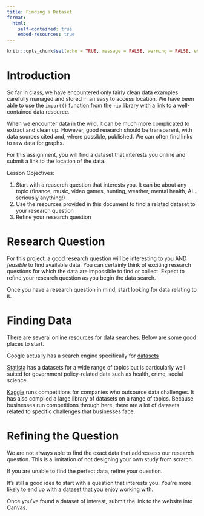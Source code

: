 ```yaml
---
title: Finding a Dataset
format:
  html:
    self-contained: true
    embed-resources: true
---
```

```r
knitr::opts_chunk$set(echo = TRUE, message = FALSE, warning = FALSE, error = TRUE)
```




# Introduction


So far in class, we have encountered only fairly clean data examples carefully managed and stored in an easy to access location.  We have been able to use the `import()` function from the `rio` library with a link to a well-contained data resource.  

When we encounter data in the wild, it can be much more complicated to extract and clean up.  However, good research should be transparent, with data sources cited and, where possible, published.  We can often find links to raw data for graphs.


For this assignment, you will find a dataset that interests you online and submit a link to the location of the data.  

Lesson Objectives:  

  1. Start with a reaserch question that interests you.  It can be about any topic (finance, music, video games, hunting, weather, mental health, AI...seriously anything!)  
  2. Use the resources provided in this document to find a related dataset to your research question
  3. Refine your research question


# Research Question

For this project, a good research question will be interesting to you AND *feasible* to find available data.  You can certainly think of exciting research questions for which the data are impossible to find or collect.  Expect to refine your research question as you begin the data search.  

Once you have a research question in mind, start looking for data relating to it.  

# Finding Data

There are several online resources for data searches.  Below are some good places to start.  

Google actually has a search engine specifically for [datasets](https://datasetsearch.research.google.com/)

[Statista](https://www.statista.com/) has a datasets for a wide range of topics but is particularly well suited for government policy-related data such as health, crime, social science.  

[Kaggle](https://www.kaggle.com/datasets) runs competitions for companies who outsource data challenges.  It has also compiled a large library of datasets on a range of topics.  Because businesses run competitions through here, there are a lot of datasets related to specific challenges that businesses face.  

# Refining the Question

We are not always able to find the exact data that addressess our research question.  This is a limitation of not designing your own study from scratch.  

If you are unable to find the perfect data, refine your question.  

It's still a good idea to start with a question that interests you.  You're more likely to end up with a dataset that you enjoy working with.  

Once you've found a dataset of interest, submit the link to the website into Canvas.  


